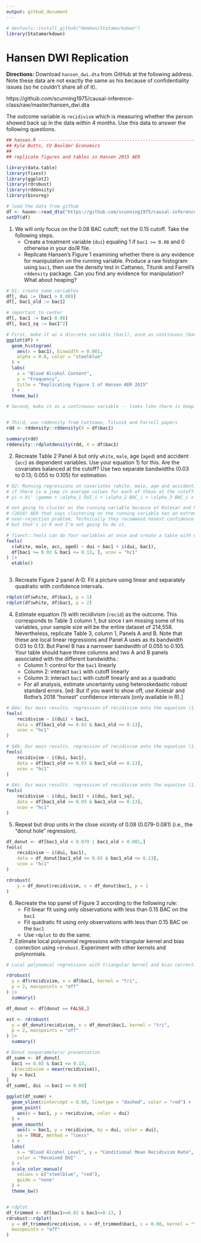 ```yaml
---
output: github_document
---
```


```r
# devtools::install_github("Hemken/Statamarkdown")
library(Statamarkdown)
```

# Hansen DWI Replication

**Directions:** Download `hansen_dwi.dta` from GitHub at the following address. Note these data are not exactly the same as his because of confidentiality issues (so he couldn’t share all of it).

https://github.com/scunning1975/causal-inference-class/raw/master/hansen_dwi.dta

The outcome variable is `recidivism` which is measuring whether the person showed back up in the data within 4 months. Use this data to answer the following questions.

```r
## hansen.R --------------------------------------------------------------------
## Kyle Butts, CU Boulder Economics
## 
## replicate figures and tables in Hansen 2015 AER

library(data.table)
library(fixest)
library(ggplot2)
library(rdrobust)
library(rddensity)
library(binsreg)

# load the data from github
df <- haven::read_dta("https://github.com/scunning1975/causal-inference-class/raw/master/hansen_dwi.dta")
setDT(df)
```


1. We will only focus on the 0.08 BAC cutoff; not the 0.15 cutoff. Take the following steps.
    - Create a treatment variable (`dui`) equaling 1 if `bac1 >= 0.08` and 0 otherwise in your do/R file.
    - Replicate Hansen’s Figure 1 examining whether there is any evidence for manipulation on the running variable. Produce a raw histogram using `bac1`, then use the density test in Cattaneo, Titunik and Farrell’s `rddensity` package. Can you find any evidence for manipulation? What about heaping?

```r
# Q1: create some variables
df[, dui := (bac1 > 0.08)]
df[, bac1_old := bac1]

# important to center
df[, bac1 := bac1-0.08]
df[, bac1_sq := bac1^2]

# First, make it as a discrete variable (bac1), once as continuous (bac1).
ggplot(df) + 
  geom_histogram(
    aes(x = bac1), binwidth = 0.001,
    alpha = 0.8, color = "steelblue"
  ) + 
  labs(
    x = "Blood Alcohol Content",
    y = "Frequency",
    title = "Replicating Figure 1 of Hansen AER 2015"
  ) + 
  theme_bw()

# Second, make it as a continuous variable -- looks like there is heaping that is visible


# Third, use rddensity from Cattnaeo, Titunik and Farrell papers
rdd <- rddensity::rddensity(X = df$bac1)

summary(rdd)
rddensity::rdplotdensity(rdd, X = df$bac1)
```


2. Recreate Table 2 Panel A but only `white`, `male`, age (`aged`) and accident (`acc`) as dependent variables. Use your equation 1) for this. Are the covariates balanced at the cutoff? Use two separate bandwidths (0.03 to 0.13; 0.055 to 0.105) for estimation.


```r
# Q2: Running regressions on covariates (white, male, age and accident) to see 
# if there is a jump in average values for each of these at the cutoff.
# yi = Xi' \gamma + \alpha_1 DUI_i + \alpha_2 BAC_i + \alpha_3 BAC_i x DUI_i + u_i

# not going to cluster on the running variable because of Kolesar and Rothe 
# (2018) AER that says clustering on the running variable has an extreme
# over-rejection problem. Technically they recommend honest confidence intervals
# but that's in R and I'm not going to do it.

# fixest::feols can do four variables at once and create a table with etable
feols(
  c(white, male, acc, aged) ~ dui + bac1 + i(dui, bac1), 
  df[bac1 >= 0.03 & bac1 <= 0.13, ], vcov = "hc1"
) |> 
  etable()



```


3. Recreate Figure 2 panel A-D. Fit a picture using linear and separately quadratic with confidence intervals.


```r
rdplot(df$white, df$bac1, p = 1)
rdplot(df$white, df$bac1, p = 2)
```


4. Estimate equation (1) with recidivism (`recid`) as the outcome. This corresponds to Table 3 column 1, but since I am missing some of his variables, your sample size will be the entire dataset of 214,558. Nevertheless, replicate Table 3, column 1, Panels A and B. Note that these are local linear regressions and Panel A uses as its bandwidth 0.03 to 0.13. But Panel B has a narrower bandwidth of 0.055 to 0.105. Your table should have three columns and two A and B panels associated with the different bandwidths.:
    - Column 1: control for the `bac1` linearly
    - Column 2: interact `bac1` with cutoff linearly
    - Column 3: interact `bac1` with cutoff linearly and as a quadratic
    - For all analysis, estimate uncertainty using heteroskedastic robust standard errors. [ed: But if you want to show off, use Kolesár and Rothe’s 2018 "honest" confidence intervals (only available in R).]


```r
# Q4a: Our main results. regression of recidivism onto the equation (1) model with linear bac1.
feols(
	recidivism ~ i(dui) + bac1, 
	data = df[bac1_old >= 0.03 & bac1_old <= 0.13],
	vcov = "hc1"
)

# Q4b: Our main results. regression of recidivism onto the equation (1) model with interacted linear bac1.
feols(
	recidivism ~ i(dui, bac1), 
	data = df[bac1_old >= 0.03 & bac1_old <= 0.13],
	vcov = "hc1"
)

# Q4c: Our main results. regression of recidivism onto the equation (1) model with interacted linear and quadratic bac1. 
feols(
	recidivism ~ i(dui, bac1) + i(dui, bac1_sq), 
	data = df[bac1_old >= 0.03 & bac1_old <= 0.13],
	vcov = "hc1"
)

```


5. Repeat but drop units in the close vicinity of 0.08 (0.079-0.081) (i.e., the "donut hole" regression).


```r
df_donut <- df[bac1_old < 0.079 | bac1_old > 0.081,]
feols(
	recidivism ~ i(dui, bac1), 
	data = df_donut[bac1_old >= 0.03 & bac1_old <= 0.13],
	vcov = "hc1"
)

rdrobust(
	y = df_donut$recidivism, x = df_donut$bac1, p = 1
)
```


6. Recreate the top panel of Figure 3 according to the following rule:
    - Fit linear fit using only observations with less than 0.15 BAC on the `bac1`
    - Fit quadratic fit using only observations with less than 0.15 BAC on the `bac1`
    - Use `rdplot` to do the same.




7. Estimate local polynomial regressions with triangular kernel and bias correction using `rdrobust`. Experiment with other kernels and polynomials.


```r
# Local polynomial regressions with triangular kernel and bias correction

rdrobust(
  y = df$recidivism, x = df$bac1, kernel = "tri",
  p = 2, masspoints = "off"
) |> 
  summary()

df_donut <- df[donut == FALSE,]

est <- rdrobust(
  y = df_donut$recidivism, x = df_donut$bac1, kernel = "tri", 
  p = 2, masspoints = "off"
) |> 
  summary()

# Donut nonparameteric presentation
df_summ <- df_donut[
  bac1 >= 0.03 & bac1 <= 0.13, 
  .(recidivism = mean(recidivism)), 
  by = bac1
]
df_summ[, dui := bac1 >= 0.08]

ggplot(df_summ) + 
  geom_vline(xintercept = 0.08, linetype = "dashed", color = "red") +
  geom_point(
    aes(x = bac1, y = recidivism, color = dui)
  ) + 
  geom_smooth(
    aes(x = bac1, y = recidivism, by = dui, color = dui), 
    se = TRUE, method = "loess"
  ) + 
  labs(
    x = "Blood Alcohol Level", y = "Conditional Mean Recidivism Rate",
    color = "Received DUI"
  ) + 
  scale_color_manual(
    values = c("steelblue", "red"), 
    guide = "none"
  ) + 
  theme_bw()


# rdplot
df_trimmed <- df[bac1>=0.03 & bac1<=0.13, ]
rdrobust::rdplot(
  y = df_trimmed$recidivism, x = df_trimmed$bac1, c = 0.08, kernel = "tri", p = 4,
  masspoints = "off"
)

```





